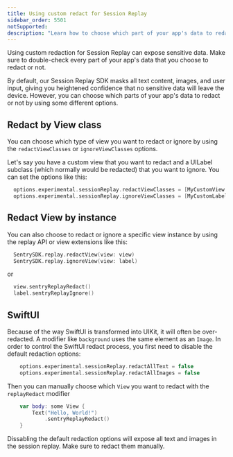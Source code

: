 ```yaml
---
title: Using custom redact for Session Replay
sidebar_order: 5501
notSupported:
description: "Learn how to choose which part of your app's data to redact in Session Replay."
---
```


<Note>

Using custom redaction for Session Replay can expose sensitive data. Make sure to double-check every part of your app's data that you choose to redact or not.

</Note>

By default, our Session Replay SDK masks all text content, images, and user input, giving you heightened confidence that no sensitive data will leave the device. However, you can choose which parts of your app's data to redact or not by using some different options.


## Redact by View class

You can choose which type of view you want to redact or ignore by using the `redactViewClasses` or `ignoreViewClasses` options.

Let's say you have a custom view that you want to redact and a UILabel subclass (which normally would be redacted) that you want to ignore. You can set the options like this:

```swift
  options.experimental.sessionReplay.redactViewClasses = [MyCustomView.self]
  options.experimental.sessionReplay.ignoreViewClasses = [MyCustomLabel.self]
```

## Redact View by instance

You can also choose to redact or ignore a specific view instance by using the replay API or view extensions like this:

```swift
  SentrySDK.replay.redactView(view: view)
  SentrySDK.replay.ignoreView(view: label)
```
or

```swift
  view.sentryReplayRedact()
  label.sentryReplayIgnore()
```

## SwiftUI

Because of the way SwiftUI is transformed into UIKit, it will often be over-redacted. A modifier like `background` uses the same element as an `Image`.
In order to control the SwiftUI redact process, you first need to disable the default redaction options:

```swift
    options.experimental.sessionReplay.redactAllText = false
    options.experimental.sessionReplay.redactAllImages = false
```

Then you can manually choose which `View` you want to redact with the `replayRedact` modifier

```swift    
    var body: some View {
        Text("Hello, World!")
            .sentryReplayRedact()
    }
```

<Note>
Dissabling the default redaction options will expose all text and images in the session replay. 
Make sure to redact them manually.
</Note>

